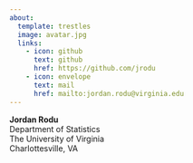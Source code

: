 ```yaml
---
about:
  template: trestles
  image: avatar.jpg
  links:
    - icon: github
      text: github
      href: https://github.com/jrodu
    - icon: envelope
      text: mail
      href: mailto:jordan.rodu@virginia.edu
---
```


**Jordan Rodu**<br> Department of Statistics<br> The University of Virginia<br> Charlottesville, VA
